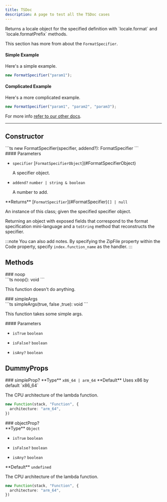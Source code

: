 ```yaml
---
title: TSDoc
description: A page to test all the TSDoc cases
---
```



<Section type="about">
Returns a locale object for the specified definition with `locale.format` and `locale.formatPrefix` methods.

This section has more from about the `FormatSpecifier`.

#### Simple Example

Here's a simple example.

```ts
new FormatSpecifier("param1");
```

#### Complicated Example

Here's a more complicated example.

```ts
new FormatSpecifier("param1", "param2", "param3");
```

For more info [refer to our other docs](/).
</Section>

---

## Constructor

<Segment>
<Section type="signature">
```ts
new FormatSpecifier(specifier, addend?): FormatSpecifier
```
</Section>

<Section type="parameters">
#### Parameters

- <p><code class="key">specifier</code> [<code class="type">FormatSpecifierObject</code>](#FormatSpecifierObject)</p>

  A specifier object.


- <p><code class="key">addend?</code> <code class="primitive">number</code><code class="symbol"> | </code><code class="primitive">string</code><code class="symbol"> & </code><code class="primitive">boolean</code></p>

  A number to add.
</Section>

<InlineSection>
**Returns** [<code class="type">FormatSpecifier</code>](#FormatSpecifier)<code class="symbol">[]</code><code class="symbol"> | </code><code class="primitive">null</code>
</InlineSection>

An instance of this class; given the specified specifier object.

Returning an object with exposed fields that correspond to the format specification mini-language and a `toString` method that reconstructs the specifier.

:::note
You can also add notes. By specifying the ZipFile property within the Code property, specify `index.function_name` as the handler.
:::
</Segment>

## Methods

<Segment>
### noop

<Section type="signature">
```ts
noop(): void
```
</Section>

This function doesn't do anything.
</Segment>

<Segment>
### simpleArgs

<Section type="signature">
```ts
simpleArgs(true, false ,true): void
```
</Section>

This function takes some simple args.

<Section type="parameters">
#### Parameters

- <p><code class="key">isTrue</code> <code class="primitive">boolean</code></p>
- <p><code class="key">isFalse?</code> <code class="primitive">boolean</code></p>
- <p><code class="key">isAny?</code> <code class="primitive">boolean</code></p>
</Section>

</Segment>

## DummyProps

<Segment>
### simpleProp?
<InlineSection>
**Type** <code class="primitive">x86_64</code><code class="symbol"> | </code><code class="primitive">arm_64</code>
</InlineSection>

<InlineSection>
**Default** Uses x86 by default `x86_64`
</InlineSection>

The CPU architecture of the lambda function.

```ts
new Function(stack, "Function", {
  architecture: "arm_64",
})
```
</Segment>

<Segment>
### objectProp?

<Section type="parameters">
<InlineSection>
**Type** <code class="primitive">Object</code>
</InlineSection>

- <p><code class="key">isTrue</code> <code class="primitive">boolean</code></p>
- <p><code class="key">isFalse?</code> <code class="primitive">boolean</code></p>
- <p><code class="key">isAny?</code> <code class="primitive">boolean</code></p>
</Section>

<InlineSection>
**Default** <code class="primitive">undefined</code>
</InlineSection>

The CPU architecture of the lambda function.

```ts
new Function(stack, "Function", {
  architecture: "arm_64",
})
```
</Segment>
